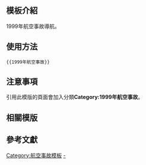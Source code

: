 <includeonly><!-- 在這裡加入模板的保護標識 --></includeonly><noinclude>{{Documentation subpage}}</noinclude>
<!-- 在本行下編輯模板說明 -->

== 模板介紹 ==

1999年航空事故導航。

==使用方法==

<pre>{{1999年航空事故}}</pre>

== 注意事項 ==

引用此模版的頁面會加入分類'''Category:1999年航空事故'''。

== 相關模版 ==

{{歷年航空事故模板}}

== 參考文獻 ==

<includeonly>
<!-- 本行下加入模板的分類 -->
[[Category:航空事故模板]]
[[Category:1999年航空事故|-]]
</includeonly>